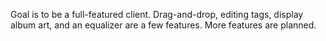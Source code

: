 {{Template:Client|image=Client-SeaSerpent.png |200px|thumb|left|alt text |author=Brian Miller|version=0.1 alpha|website=http://inkleined.com/SeaSerpent|devlanguage=Python|ui=Qt4|screenshots=http://inkleined.com/SeaSerpent/screenshots.php}}
Goal is to be a full-featured client.  Drag-and-drop, editing tags, display album art, and an equalizer are a few features.  More features are planned.